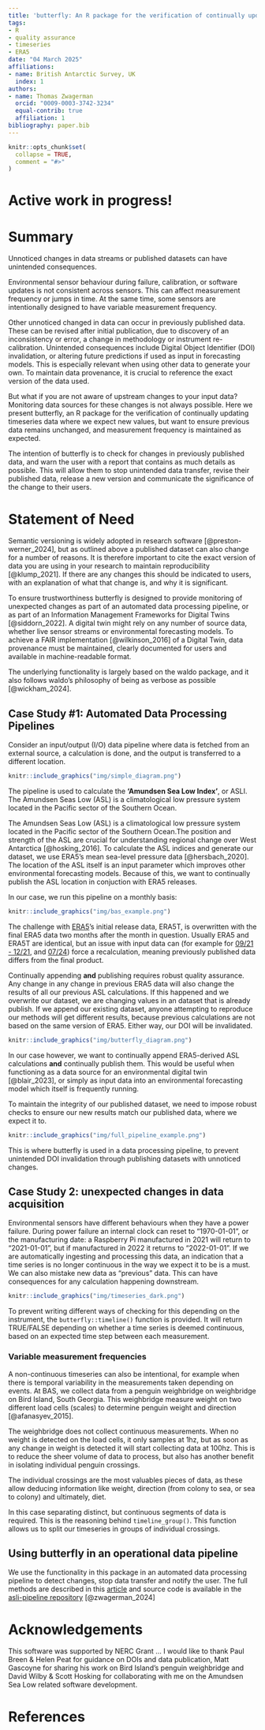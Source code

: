 ```yaml
---
title: 'butterfly: An R package for the verification of continually updating timeseries data where we expect new values, but want to ensure previous data remains unchanged.'
tags:
- R
- quality assurance
- timeseries
- ERA5
date: "04 March 2025"
affiliations:
- name: British Antarctic Survey, UK
  index: 1
authors:
- name: Thomas Zwagerman
  orcid: "0009-0003-3742-3234"
  equal-contrib: true
  affiliation: 1
bibliography: paper.bib
---
```


```r
knitr::opts_chunk$set(
  collapse = TRUE,
  comment = "#>"
)
```

# **Active work in progress!**

# Summary

Unnoticed changes in data streams or published datasets can have unintended consequences.

Environmental sensor behaviour during failure, calibration, or software updates is not consistent across sensors. This can affect measurement frequency or jumps in time. At the same time, some sensors are intentionally designed to have variable measurement frequency.

Other unnoticed changed in data can occur in previously published data. These can be revised after initial publication, due to discovery of an inconsistency or error, a change in methodology or instrument re-calibration. Unintended consequences include Digital Object Identifier (DOI) invalidation, or altering future predictions if used as input in forecasting models. This is especially relevant when using other data to generate your own. To maintain data provenance, it is crucial to reference the exact version of the data used.

But what if you are not aware of upstream changes to your input data? Monitoring data sources for these changes is not always possible. Here we present butterfly, an R package for the verification of continually updating timeseries data where we expect new values, but want to ensure previous data remains unchanged, and measurement frequency is maintained as expected.

The intention of butterfly is to check for changes in previously published data, and warn the user with a report that contains as much details as possible. This will allow them to stop unintended data transfer, revise their published data, release a new version and communicate the significance of the change to their users.

# Statement of Need

Semantic versioning is widely adopted in research software [@preston-werner_2024], but as outlined above a published dataset can also change for a number of reasons. It is therefore important to cite the exact version of data you are using in your research to maintain reproducibility [@klump_2021]. If there are any changes this should be indicated to users, with an explanation of what that change is, and why it is significant. 

To ensure trustworthiness butterfly is designed to provide monitoring of unexpected changes as part of an automated data processing pipeline, or as part of an Information Management Frameworks for Digital Twins [@siddorn_2022]. A digital twin might rely on any number of source data, whether live sensor streams or environmental forecasting models. To achieve a FAIR implementation [@wilkinson_2016] of a Digital Twin, data provenance must be maintained, clearly documented for users and available in machine-readable format.

The underlying functionality is largely based on the waldo package, and it also follows waldo's philosophy of being as verbose as possible [@wickham_2024].

## Case Study #1: Automated Data Processing Pipelines

Consider an input/output (I/O) data pipeline where data is fetched from an external source, a calculation is done, and the output is transferred to a different location.

```r
knitr::include_graphics("img/simple_diagram.png")
```

The pipeline is used to calculate the **'Amundsen Sea Low Index'**, or ASLI. The Amundsen Seas Low (ASL) is a climatological low pressure system located in the Pacific sector of the Southern Ocean.

The Amundsen Seas Low (ASL) is a climatological low pressure system located in the Pacific sector of the Southern Ocean.The position and strength of the ASL are crucial for understanding regional change over West Antarctica [@hosking_2016]. To calculate the ASL indices and generate our dataset, we use ERA5's mean sea-level pressure data [@hersbach_2020]. The location of the ASL itself is an input parameter which improves other environmental forecasting models. Because of this, we want to continually publish the ASL location in conjuction with ERA5 releases.

In our case, we run this pipeline on a monthly basis:

```r
knitr::include_graphics("img/bas_example.png")
```

The challenge with [ERA5](https://cds.climate.copernicus.eu/datasets/reanalysis-era5-single-levels?tab=documentation)'s initial release data, ERA5T, is overwritten with the final ERA5 data two months after the month in question. Usually ERA5 and ERA5T are identical, but an issue with input data can (for example for [09/21 - 12/21](https://confluence.ecmwf.int/display/CKB/ERA5T+issue+in+snow+depth), and [07/24](https://forum.ecmwf.int/t/final-validated-era5-product-to-differ-from-era5t-in-july-2024/6685)) force a recalculation, meaning previously published data differs from the final product.

Continually appending **and** publishing requires robust quality assurance. Any change in any change in previous ERA5 data will also change the results of all our previous ASL calculations. If this happened and we overwrite our dataset, we are changing values in an dataset that is already publish. If we append our existing dataset, anyone attempting to reproduce our methods will get different results, because previous calculations are not based on the same version of ERA5. Either way, our DOI will be invalidated.

```r
knitr::include_graphics("img/butterfly_diagram.png")
```

In our case however, we want to continually append ERA5-derived ASL calculations **and** continually publish them. This would be useful when functioning as a data source for an environmental digital twin [@blair_2023], or simply as input data into an environmental forecasting model which itself is frequently running.

To maintain the integrity of our published dataset, we need to impose robust checks to ensure our new results match our published data, where we expect it to.

```r
knitr::include_graphics("img/full_pipeline_example.png")
```

This is where butterfly is used in a data processing pipeline, to prevent unintended DOI invalidation through publishing datasets with unnoticed changes.

## Case Study 2: unexpected changes in data acquisition

Environmental sensors have different behaviours when they have a power failure. During power failure an internal clock can reset to "1970-01-01", or the manufacturing date: a Raspberry Pi manufactured in 2021 will return to "2021-01-01", but if manufactured in 2022 it returns to "2022-01-01". If we are automatically ingesting and processing this data, an indication that a time series is no longer continuous in the way we expect it to be is a must. We can also mistake new data as "previous" data. This can have consequences for any calculation happening downstream.

```r
knitr::include_graphics("img/timeseries_dark.png")
```

To prevent writing different ways of checking for this depending on the instrument, the `butterfly::timeline()` function is provided. It will return TRUE/FALSE depending on whether a time series is deemed continuous, based on an expected time step between each measurement. 

### Variable measurement frequencies

A non-continuous timeseries can also be intentional, for example when there is temporal variability in the measurements taken depending on events. At BAS, we collect data from a penguin weighbridge on weighbridge on Bird Island, South Georgia. This weighbridge measure weight on two different load cells (scales) to determine penguin weight and direction [@afanasyev_2015].

The weighbridge does not collect continuous measurements. When no weight is detected on the load cells, it only samples at 1hz, but as soon as any change in weight is detected it will start collecting data at 100hz. This is to reduce the sheer volume of data to process, but also has another benefit in isolating individual penguin crossings.

The individual crossings are the most valuables pieces of data, as these allow deducing information like weight, direction (from colony to sea, or sea to colony) and ultimately, diet.

In this case separating distinct, but continuous segments of data is required. This is the reasoning behind `timeline_group()`. This function allows us to split our timeseries in groups of individual crossings.

## Using butterfly in an operational data pipeline

We use the functionality in this package in an automated data processing pipeline to detect changes, stop data transfer and notify the user. The full methods are described in this [article](https://thomaszwagerman.github.io/butterfly/articles/butterfly_in_pipeline.html) and source code is available in the [asli-pipeline repository](https://github.com/antarctica/asli-pipeline) [@zwagerman_2024]

# Acknowledgements
This software was supported by NERC Grant ... I would like to thank Paul Breen & Helen Peat for guidance on DOIs and data publication, Matt Gascoyne for sharing his work on Bird Island's penguin weighbridge and David Wilby & Scott Hosking for collaborating with me on the Amundsen Sea Low related software development. 

# References

